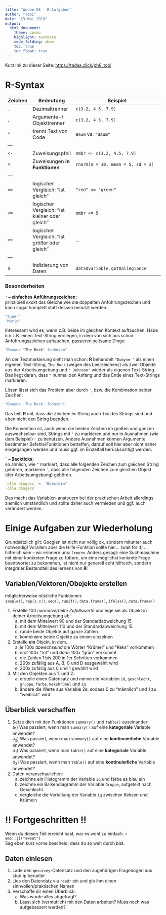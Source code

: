 ```yaml
---
title: "Woche 08 - R-Aufgaben"
author: "Tobi"
date: "23 Mai 2018"
output: 
  html_document:
    theme: cosmo
    highlight: textmate
    code_folding: show
    toc: true
    toc_float: true
---
```


Kurzlink zu dieser Seite: <https://tadaa.click/ph8_tobi>

# R-Syntax

Zeichen  | Bedeutung     | Beispiel
---------|---------------|--------------------------------
`.`   | Dezimaltrenner            | `c(3.2, 4.5, 7.9)`
`,`   | Argumente-/ Objekttrenner | `c(3.2, 4.5, 7.9)`
`"`   | trennt Text von Code      | `Baum` vs. `"Baum"`
---   |                           |
`<-`  | Zuweisungspfeil           | `nmbr <- c(3.2, 4.5, 7.9)`
`=`   | Zuweisungen **in Funktionen** | `rnorm(n = 10, mean = 5, sd = 2)`
---   |                           |
`==`  | logischer Vergleich: "ist gleich" | `"red" == "green"`
`<=`  | logischer Vergleich: "ist kleiner oder gleich"  | `nmbr <= 5`
`>=`  | logischer Vergleich: "ist größer oder gleich"    | ...
---   |                           |
`$`   | Indizierung von Daten     | `data$variable`, `got$allegiance`

### Besonderheiten

**`'` -- einfaches Anführungszeichen:**  
prinzipiell _exakt_ das Gleiche wie die doppelten Anführungszeichen und kann sogar komplett statt dessen benutzt werden:

```r
"Super"
'Mario'
```

Interessant wird es, wenn z.B. beide im gleichen Kontext auftauchen. Habe ich z.B. einen Text-String vorliegen, in dem von sich aus schon Anführungszeichen auftauchen, passieren seltsame Dinge:

```r
"Dwayne "The Rock" Jonhnson"
```

An der Textmarkierung sieht man schon: **R** behandelt `"Dwayne "` als einen eigenen Text-String, `The Rock` (wegen des Leerzeichens) als zwei Objekte aus der Arbeitsumgebung und `" Johnson"` wieder als eigenen Text-String. Das liegt daran, dass `"` nunmal den Anfang und das Ende eines Text-Strings markieren.

Lösen lässt sich das Problem aber durch `'`, bzw. die Kombination beider Zeichen:

```r
"Dwayne 'The Rock' Johnson"
```

Das teilt **R** mit, dass die Zeichen _im_ String auch _Teil_ des Strings sind und eben nicht den String beenden.

Die Konvention ist, auch wenn die beiden Zeichen im großen und ganzen auswechselbar sind, Strings mit `"` zu markieren und nur in Ausnahmen (wie dem Beispiel) `'` zu benutzen. Andere Ausnahmen können Argumente bestimmter Befehle/Funktionen betreffen, darauf soll hier aber nicht näher eingegangen werden und muss ggf. im Einzelfall berücksichtigt werden.

**`` ` `` -- Backticks:**  
so ähnlich, wie `"` markiert, dass alle folgenden Zeichen zum gleichen String gehören, markieren `` ` ``, dass alle folgenden Zeichen zum gleichen Objekt (der Arbeitsumgebung) gehören.

```r
`olle dingers` <- "Bobstein"
`olle dingers`
```

Das macht das Variablen-ansteuern bei der praktischen Arbeit allerdings ziemlich umständlich und sollte daher auch vermieden und ggf. auch verändert werden.

# Einige Aufgaben zur Wiederholung

Grundsätzlich gilt: Googlen ist nicht nur völlig ok, sondern mitunter auch notwendig! Vorallem aber die Hilfe-Funktion sollte hier... (wait for it) ...hilfreich sein -- wir erinnern uns: `?rnorm`. Anders gesagt: eine Suchmaschine mit einer konkreten Frage zu füttern, um eine möglichst konkrete Frage beantwortet zu bekommen, ist nicht nur generell echt hilfreich, sondern integraler Bestandteil des lernens von **R**!  

## Variablen/Vektoren/Obejekte erstellen

möglicherweise nützliche Funktionen:  
`sample()`, `rep()`, `c()`, `seq()`, `runif()`, `data.frame()`, `ifelse()`, `data.frame()`

1. Erstelle 100 _normalverteilte Zufallswerte_ und lege sie als Objekt in deiner Arbeitsumgebung ab:
    a) mit dem Mittelwert 90 und der Standardabweichung 15
    b) mit dem Mittelwert 110 und der Standardabweichung 15  
    c) runde beide Objekte auf ganze Zahlen  
    d) kombiniere beide Objekte zu einem einzelnen
2. Erstelle **ein** Objekt, in dem...
    a) _je_ 100x _abwechselnd_ die Wörter "Krümel" und "Keks" vorkommen
    b) _erst_ 100x "rot" und _dann_ 100x "grün" vorkommt 
    c) die Zahlen 1 bis 200 in 1er Schritten vorkommen
    d) 200x zufällig aus A, B, C und D ausgewählt wird
    e) 200x zufällig aus 0 und 1 gewählt wird
3. Mit den Objekten aus 1. und 2.: 
    a) erstelle einen Datensatz und nenne die Variablen `id`, `geschlecht`, `gruppe`, `farbe`, `kekskrümel` und `iq`
    b) ändere die Werte aus Variable 2e, sodass 0 zu "männlich" und 1 zu "weiblich" wird

  
## Überblick verschaffen

1. Setze dich mit den Funktionen `summary()` und `table()` auseinander:  
    a<sub>1</sub>) Was passiert, wenn man `summary()` auf eine **kategoriale** Variable anwendet?  
    a<sub>2</sub>) Was passiert, wenn man `summary()` auf eine **kontinuierliche** Variable anwendet?  
    b<sub>1</sub>) Was passiert, wenn man `table()` auf eine **kategoriale** Variable anwendet?  
    b<sub>2</sub>) Was passiert, wenn man `table()` auf eine **kontinuierliche** Variable anwendet?
2. Daten veranschaulichen:
    a) zeichne ein Histogramm der Variable `iq` und färbe es blau ein
    b) zeichne ein Balkendiagramm der Variable `Gruppe`, aufgeteilt nach Geschlecht
    c) vergleiche die Verteilung der Variable `iq` zwischen Keksen und Krümeln



# !! Fortgeschritten !!

Wenn du diesen Teil erreicht hast, war es wohl zu einfach. `r emo::ji("sweat")`  
Sag eben kurz vorne bescheid, dass du so weit durch bist.

## Daten einlesen

1. Lade den `qmsurvey`-Datensatz und den zugehörigen Fragebogen aus stud.ip herunter
2. Lies den Datendatz via `readr` ein und gib ihm einen sinnvollen/praktischen Namen
3. Verschaffe dir einen Überblick:  
    a) Was wurde alles abgefragt?  
    b) Lässt sich (vermutlich) mit den Daten arbeiten? Muss noch was aufgebessert werden?  

